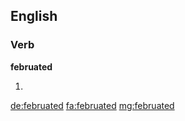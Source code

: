 ==English==

===Verb===
'''februated'''

# {{en-past of|februate}}

[[de:februated]]
[[fa:februated]]
[[mg:februated]]